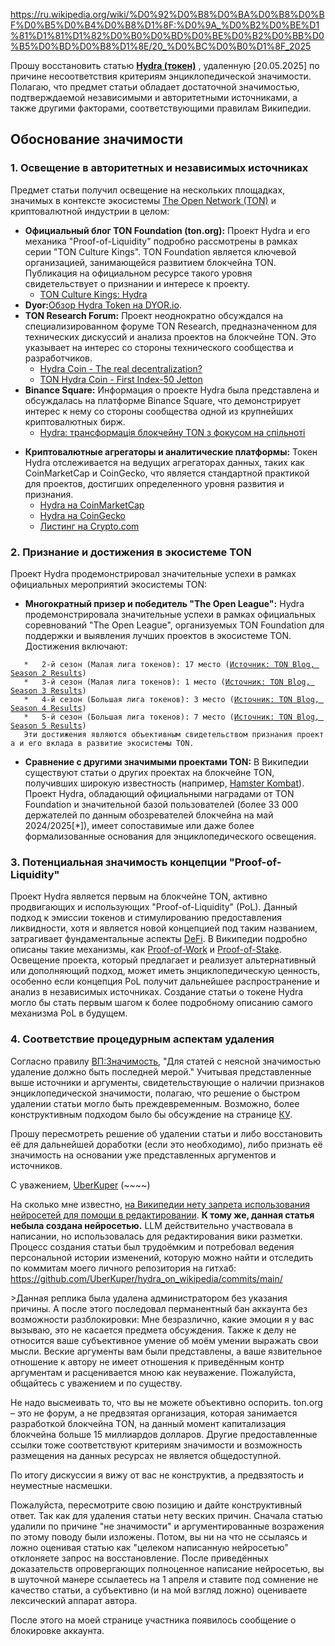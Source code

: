 https://ru.wikipedia.org/wiki/%D0%92%D0%B8%D0%BA%D0%B8%D0%BF%D0%B5%D0%B4%D0%B8%D1%8F:%D0%9A_%D0%B2%D0%BE%D1%81%D1%81%D1%82%D0%B0%D0%BD%D0%BE%D0%B2%D0%BB%D0%B5%D0%BD%D0%B8%D1%8E/20_%D0%BC%D0%B0%D1%8F_2025
{{К восстановлению}}

Прошу восстановить статью '''[https://ru.m.wikipedia.org/wiki/Hydra_(%D1%82%D0%BE%D0%BA%D0%B5%D0%BD) Hydra (токен)]''' , удаленную [20.05.2025] по причине несоответствия критериям энциклопедической значимости. Полагаю, что предмет статьи обладает достаточной значимостью, подтверждаемой независимыми и авторитетными источниками, а также другими факторами, соответствующими правилам Википедии.

== Обоснование значимости ==

=== 1. Освещение в авторитетных и независимых источниках ===
Предмет статьи получил освещение на нескольких площадках, значимых в контексте экосистемы [[The Open Network|The Open Network (TON)]] и криптовалютной индустрии в целом:

*   '''Официальный блог TON Foundation (ton.org):''' Проект Hydra и его механика "Proof-of-Liquidity" подробно рассмотрены в рамках серии "TON Culture Kings". TON Foundation является ключевой организацией, занимающейся развитием блокчейна TON. Публикация на официальном ресурсе такого уровня свидетельствует о признании и интересе к проекту.
** [https://blog.ton.org/ton-culture-kings-hydra TON Culture Kings: Hydra]
* '''Dyor: '''[https://dyor.io/blog/hydra-token/ Обзор Hydra Token на DYOR.io].
*   '''TON Research Forum:''' Проект неоднократно обсуждался на специализированном форуме TON Research, предназначенном для технических дискуссий и анализа проектов на блокчейне TON. Это указывает на интерес со стороны технического сообщества и разработчиков.
** [https://tonresear.ch/t/hydra-coin-the-real-decentralization/3779 Hydra Coin - The real decentralization?]
**[https://tonresear.ch/t/ton-hydra-coin-first-index-50-jetton/16001 TON Hydra Coin - First Index-50 Jetton]
*   '''Binance Square:''' Информация о проекте Hydra была представлена и обсуждалась на платформе Binance Square, что демонстрирует интерес к нему со стороны сообщества одной из крупнейших криптовалютных бирж.
** [https://www.binance.com/uk-UA/square/post/11240093463450 Hydra: трансформація блокчейну TON з фокусом на спільноті]

*   '''Криптовалютные агрегаторы и аналитические платформы:''' Токен Hydra отслеживается на ведущих агрегаторах данных, таких как CoinMarketCap и CoinGecko, что является стандартной практикой для проектов, достигших определенного уровня развития и признания.
** [https://coinmarketcap.com/currencies/hydra-ton/ Hydra на CoinMarketCap]
** [https://www.coingecko.com/en/coins/hydra-ton Hydra на CoinGecko]
** [https://crypto.com/price/ru/hydra-ton Листинг на Crypto.com]

=== 2. Признание и достижения в экосистеме TON ===
Проект Hydra продемонстрировал значительные успехи в рамках официальных мероприятий экосистемы TON:

*   '''Многократный призер и победитель "The Open League":''' Hydra продемонстрировала значительные успехи в рамках официальных соревнований "The Open League", организуемых TON Foundation для поддержки и выявления лучших проектов в экосистеме TON. Достижения включают:
    *   2-й сезон (Малая лига токенов): 17 место ([https://blog.ton.org/tol-season-2-results-just-landed Источник: TON Blog, Season 2 Results])
    *   3-й сезон (Малая лига токенов): 1 место ([https://blog.ton.org/the-open-league-season-3-results Источник: TON Blog, Season 3 Results])
    *   4-й сезон (Большая лига токенов): 3 место ([https://blog.ton.org/the-open-league-season-4-results-new-champions-emerge Источник: TON Blog, Season 4 Results])
    *   5-й сезон (Большая лига токенов): 7 место ([https://blog.ton.org/these-are-the-best-projects-of-the-open-league-season-5 Источник: TON Blog, Season 5 Results])
    Эти достижения являются объективным свидетельством признания проекта и его вклада в развитие экосистемы TON.

*   '''Сравнение с другими значимыми проектами TON:''' В Википедии существуют статьи о других проектах на блокчейне TON, получивших широкую известность (например, [[Hamster Kombat]]). Проект Hydra, обладающий официальными наградами от TON Foundation и значительной базой пользователей (более 33 000 держателей по данным обозревателей блокчейна на май 2024/2025<nowiki>[*]</nowiki>), имеет сопоставимые или даже более формализованные основания для энциклопедического освещения.

=== 3. Потенциальная значимость концепции "Proof-of-Liquidity" ===
Проект Hydra является первым на блокчейне TON, активно продвигающих и использующих "Proof-of-Liquidity" (PoL). Данный подход к эмиссии токенов и стимулированию предоставления ликвидности, хотя и является новой концепцией под таким названием, затрагивает фундаментальные аспекты [[Децентрализованные финансовые сервисы|DeFi]]. В Википедии подробно описаны такие механизмы, как [[Доказательство выполнения работы|Proof-of-Work]] и [[Proof-of-Stake|Proof-of-Stake]]. Освещение проекта, который предлагает и реализует альтернативный или дополняющий подход, может иметь энциклопедическую ценность, особенно если концепция PoL получит дальнейшее распространение и анализ в независимых источниках. Создание статьи о токене Hydra могло бы стать первым шагом к более подробному описанию самого механизма PoL в будущем.

=== 4. Соответствие процедурным аспектам удаления ===
Согласно правилу [[ВП:Значимость]], "Для статей с неясной значимостью удаление должно быть последней мерой." Учитывая представленные выше источники и аргументы, свидетельствующие о наличии признаков энциклопедической значимости, полагаю, что решение о быстром удалении статьи могло быть преждевременным. Возможно, более конструктивным подходом было бы обсуждение на странице [[Википедия:К улучшению|КУ]].

Прошу пересмотреть решение об удалении статьи и либо восстановить её для дальнейшей доработки (если это необходимо), либо признать её значимость на основании уже представленных аргументов и источников.

С уважением, [[Участник:UberKuper|UberKuper]] (~~~~)

На сколько мне известно, [[Википедия:Применение нейросетей в Википедии|на Википедии нету запрета использования нейросетей для помощи в редактировании]]. '''К тому же, данная статья небыла создана нейросетью.''' LLM действительно участвовала в написании, но использовалась для редактирования вики разметки. Процесс создания статьи был трудоёмким и потребовал ведения персональной истории изменений, которую можно найти и отследить по коммитам моего личного репозитория на гитхаб: https://github.com/UberKuper/hydra_on_wikipedia/commits/main/

>Данная реплика была удалена администратором без указания причины. А после этого последовал перманентный бан аккаунта без возможности разблокировки:
Мне безразлично, какие эмоции я у вас вызываю, это не касается предмета обсуждения. Также к делу не относится ваше субъективное умение об моём умении выражать свои мысли. Веские аргументы вам были представлены, а ваше язвительное отношение к автору не имеет отношения к приведённым контр аргументам и расценивается мною как неуважение. Пожалуйста, общайтесь с уважением и по существу. 

Не надо высмеивать то, что вы не можете объективно оспорить. ton.org – это не форум, а не предвзятая организация, которая занимается разработкой блокчейна TON, на данный момент капитализация блокчейна больше 15 миллиардов долларов. Другие предоставленные ссылки тоже соответствуют критериям значимости и возможность размещения на данных ресурсах не является общедоступной. 

По итогу дискуссии я вижу от вас не конструктив, а предвзятость и неуместные насмешки. 

Пожалуйста, пересмотрите свою позицию и дайте конструктивный ответ. Так как для удаления статьи нету веских причин. Сначала статью удалили по причине "не значимости" и аргументированные возражения по этому поводу были изложены. Потом, вы ни на что не ссылаясь и ложно оценивая статью как "целеком написанную нейросетью" отклоняете запрос на восстановление. После приведённых доказательств опровергающих полноценное написание нейросетью, вы в шуточной манере ссылаетесь на 1 апреля и ставите под сомнение не качество статьи, а субъективно (и на мой взгляд ложно) оцениваете лексический аппарат автора.

После этого на моей странице участника появилось сообщение о блокировке аккаунта.